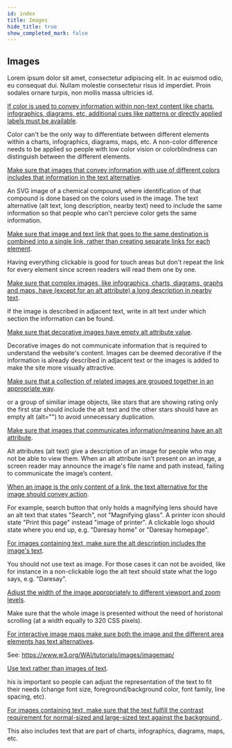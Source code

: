 ```yaml
---
id: index
title: Images
hide_title: true
show_completed_mark: false
---
```



<Card icon="🌄">

## Images

Lorem ipsum dolor sit amet, consectetur adipiscing elit. In ac euismod odio, eu consequat dui. Nullam molestie consectetur risus id imperdiet. Proin sodales ornare turpis, non mollis massa ultricies id.

</Card>

<CategoryItem id="additional-cues-info-color">

[If color is used to convey information within non-text content like charts, infographics, diagrams, etc, additional cues like patterns or directly applied labels must be available](additional-cues-info-color.md).

Color can't be the only way to differentiate between different elements within a charts, infographics, diagrams, maps, etc. A non-color difference needs to be applied so people with low color vision or colorblindness can distinguish between the different elements.
</CategoryItem>

<CategoryItem id="alt-text-color-images">

[Make sure that images that convey information with use of different colors includes that information in the text alternative](alt-text-color-images.md).

An SVG image of a chemical compound, where identification of that compound is done based on the colors used in the image. The text alternative (alt text, long description, nearby text) need to include the same information so that people who can't percieve color gets the same information.
</CategoryItem>

<CategoryItem id="combine-text-image-link">

[Make sure that image and text link that goes to the same destination is combined into a single link, rather than creating separate links for each element](combine-text-image-link.md).

Having everything clickable is good for touch areas but don't repeat the link for every element since screen readers will read them one by one.

</CategoryItem>

<CategoryItem id="complex-image-descriptions">

[Make sure that complex images, like infographics, charts, diagrams, graphs and maps, have (except for an alt attribute) a long description in nearby text](complex-image-descriptions.md).

If the image is described in adjacent text, write in alt text under which section the information can be found. 
</CategoryItem>

<CategoryItem id="decorative-images-empty-alt">

[Make sure that decorative images have empty alt attribute value](decorative-images-empty-alt.md).

Decorative images do not communicate information that is required to understand the website's content. Images can be deemed decorative if the information is already described in adjacent text or the images is added to make the site more visually attractive.

</CategoryItem>

<CategoryItem id="grouping-related-images">

[Make sure that a collection of related images are grouped together in an appropriate way](grouping-related-images.md).

or a group of similiar image objects, like stars that are showing rating only the first star should include the alt text and the other stars should have an empty alt (alt="") to avoid unnecessary duplication. 

</CategoryItem>

<CategoryItem id="image-alt-attr">

[Make sure that images that communicates information/meaning have an alt attribute](image-alt-attr.md).

Alt attributes (alt text) give a description of an image for people who may not be able to view them. When an alt attribute isn't present on an image, a screen reader may announce the image's file name and path instead, failing to communicate the image’s content.

</CategoryItem>

<CategoryItem id="image-link-alt-text">

[When an image is the only content of a link, the text alternative for the image should convey action](image-link-alt-text.md).

For example, search button that only holds a magnifying lens should have an alt text that states "Search", not "Magnifying glass". A printer icon should state "Print this page" instead "image of printer". A clickable logo should state where you end up, e.g. "Daresay home" or "Daresay homepage".

</CategoryItem>

<CategoryItem id="image-text-alt-description">

[For images containing text, make sure the alt description includes the image's text](image-text-alt-description.md).

You should not use text as image. For those cases it can not be avoided, like for instance in a non-clickable logo the alt text should state what the logo says, e.g. "Daresay".

</CategoryItem>

<CategoryItem id="image-width-viewport">

[Adjust the width of the image appropriately to different viewport and zoom levels](image-width-viewport.md).

Make sure that the whole image is presented without the need of horistonal scrolling (at a width equally to 320 CSS pixels).

</CategoryItem>

<CategoryItem id="interactive-image-maps">

[For interactive image maps make sure both the image and the different area elements has text alternatives](interactive-image-maps.md).

See: https://www.w3.org/WAI/tutorials/images/imagemap/

</CategoryItem>

<CategoryItem id="text-not-images">

[Use text rather than images of text](text-not-images.md).

his is important so people can adjust the representation of the text to fit their needs (change font size, foreground/background color, font family, line spacing, etc).

</CategoryItem>

<CategoryItem id="text-on-image-contrast">

[For images containing text, make sure that the text fulfill the contrast requirement for normal-sized and large-sized text against the background ](text-on-image-contrast.md).

This also includes text that are part of charts, infographics, diagrams, maps, etc.

</CategoryItem>
